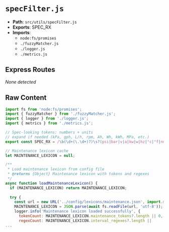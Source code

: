 # `specFilter.js`

- **Path**: `src/utils/specFilter.js`
- **Exports**: SPEC_RX
- **Imports**:
  - `node:fs/promises`
  - `./fuzzyMatcher.js`
  - `./logger.js`
  - `./metrics.js`

## Express Routes
_None detected_

## Raw Content

```js
import fs from 'node:fs/promises';
import { fuzzyMatcher } from './fuzzyMatcher.js';
import { logger } from './logger.js';
import { metrics } from './metrics.js';

// Spec-looking tokens: numbers + units
// expand if needed (kPa, gph, L/h, rpm, Ah, Wh, kWh, MPa, etc.)
export const SPEC_RX = /\b(\d+(\.\d+)?)\s?(psi|bar|v|a|kw|w|hz|°c|°f|nm|mm|cm|l\/min)\b/i;

// Maintenance lexicon cache
let MAINTENANCE_LEXICON = null;

/**
 * Load maintenance lexicon from config file
 * @returns {Object} Maintenance lexicon with tokens and regexes
 */
async function loadMaintenanceLexicon() {
  if (MAINTENANCE_LEXICON) return MAINTENANCE_LEXICON;
  
  try {
    const url = new URL('../config/lexicons/maintenance.json', import.meta.url);
    MAINTENANCE_LEXICON = JSON.parse(await fs.readFile(url, 'utf-8'));
    logger.info('Maintenance lexicon loaded successfully', { 
      tokenCount: MAINTENANCE_LEXICON.maintenance_tokens?.length || 0,
      regexCount: MAINTENANCE_LEXICON.interval_regexes?.length || 
...
```
